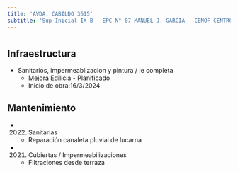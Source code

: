 ```yaml
---
title: 'AVDA. CABILDO 3615'
subtitle: 'Sup Inicial IX B - EPC N° 07 MANUEL J. GARCIA - CENOF CENTRO CABILDO - JM N° 07/10°'
---
```


#
## Infraestructura

* Sanitarios, impermeablizacion y pintura / ie completa 
    + Mejora Edilicia - Planificado 
    + Inicio de obra:16/3/2024 



## Mantenimiento

*  (2022) Sanitarias 
    + Reparación canaleta pluvial de lucarna

*  (2021) Cubiertas / Impermeabilizaciones 
    + Filtraciones desde terraza







